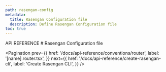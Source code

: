 ```yaml
---
path: rasengan-config
metadata:
  title: Rasengan Configuration file
  description: Define Rasengan Configuration file
toc: true
---
```



<span className="text-[12px] font-mono-regular text-foreground/60">
  API REFERENCE
</span>
# Rasengan Configuration file







<Pagination 
  prev={{
    href: '/docs/api-reference/conventions/router',
    label: '[name].router.tsx',
  }}
  next={{
    href: '/docs/api-reference/create-rasengan-cli',
    label: 'Create Rasengan CLI',
  }}
/>